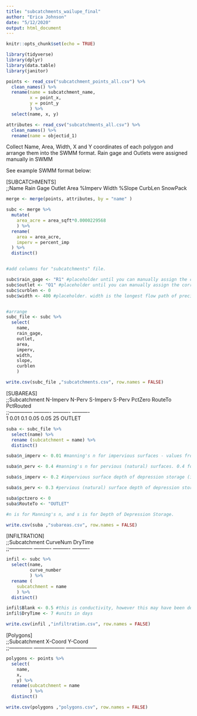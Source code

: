 ```yaml
---
title: "subcatchments_wailupe_final"
author: "Erica Johnson"
date: "5/12/2020"
output: html_document
---
```


```r
knitr::opts_chunk$set(echo = TRUE)

```

```r

library(tidyverse)
library(dplyr)
library(data.table)
library(janitor)

points <- read_csv("subcatchment_points_all.csv") %>% 
  clean_names() %>% 
  rename(name = subcatchment_name,
         x = point_x,
         y = point_y
         ) %>%  
  select(name, x, y)

attributes <- read_csv("subcatchments_all.csv") %>% 
  clean_names() %>% 
  rename(name = objectid_1)
```

Collect Name, Area, Width, X and Y coordinates of each polygon and arrange them into the SWMM format. Rain gage and Outlets were assigned manually in SWMM

See example SWMM format below:

[SUBCATCHMENTS]								
;;Name  Rain Gage  Outlet  Area  %Imperv 	Width  %Slope  CurbLen  SnowPack      
        
```r
merge <- merge(points, attributes, by = "name" )

subc <- merge %>%
  mutate(
    area_acre = area_sqft*0.0000229568
    ) %>% 
  rename(
    area = area_acre,
    imperv = percent_imp
  ) %>% 
  distinct()


#add columns for "subcatchments" file. 

subc$rain_gage <- "R1" #placeholder until you can manually assign the correct rain gage to the correct subcatchment
subc$outlet <- "O1" #placeholder until you can manually assign the correct outlet to each subcatchment
subc$curblen <- 0
subc$width <- 400 #placeholder. width is the longest flow path of precipitation in a subcatchment. These were manually measured in ArcGIS using a measurement tool and capped at 400


#arrange
subc_file <- subc %>% 
  select(
    name, 
    rain_gage, 
    outlet, 
    area, 
    imperv, 
    width, 
    slope, 
    curblen
    ) 

write.csv(subc_file ,"subcatchments.csv", row.names = FALSE)
```


[SUBAREAS]								
;;Subcatchment  N-Imperv  N-Perv  S-Imperv  S-Perv  PctZero  RouteTo  PctRouted 	
;;--------------	----------	----------	----------		
1	0.01	0.1	0.05	0.05	25	OUTLET    		
```r
suba <- subc_file %>% 
  select(name) %>% 
  rename (subcatchment = name) %>% 
  distinct()

suba$n_imperv <- 0.01 #manning's n for impervious surfaces - values from SWMM Manual

suba$n_perv <- 0.4 #manning's n for pervious (natural) surfaces. 0.4 for forested subcatchments. Later, identify urban subcatchments and input 0.15. - values from SWMM Manual  

suba$s_imperv <- 0.2 #impervious surface depth of depression storage (in) - values in SWMM Manual

suba$s_perv <- 0.3 #pervious (natural) surface depth of depression storage - values in SWMM manual

suba$pctzero <- 0
suba$RouteTo <- "OUTLET"

#n is for Manning's n, and s is for Depth of Depression Storage.

write.csv(suba ,"subareas.csv", row.names = FALSE)
```

[INFILTRATION]					
;;Subcatchment  	CurveNum  	          	DryTime   
;;--------------	----------	----------	----------
```r
infil <- subc %>% 
  select(name,
         curve_number
         ) %>% 
  rename (
    subcatchment = name
    ) %>% 
  distinct()

infil$Blank <- 0.5 #this is conductivity, however this may have been depreciated in the model
infil$DryTime <- 7 #units in days

write.csv(infil ,"infiltration.csv", row.names = FALSE)
```

[Polygons]		
;;Subcatchment  	X-Coord           	Y-Coord           
;;--------------	------------------	------------------
```r
polygons <- points %>% 
  select(
    name,
    x,
    y) %>% 
  rename(subcatchment = name
         ) %>% 
  distinct()

write.csv(polygons ,"polygons.csv", row.names = FALSE)
```
